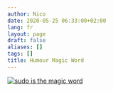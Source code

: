 ```yaml
---
author: Nico
date: 2020-05-25 06:33:00+02:00
lang: fr
layout: page
draft: false
aliases: []
tags: []
title: Humour Magic Word
---
```


[![sudo is the magic word][img_1]][img_1]

[img_1]: ./images/magic-word.jpg
